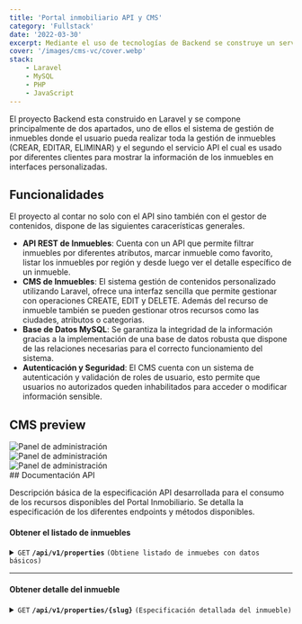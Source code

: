 ```yaml
---
title: 'Portal inmobiliario API y CMS'
category: 'Fullstack'
date: '2022-03-30'
excerpt: Mediante el uso de tecnologías de Backend se construye un servicio API con el propósito de permitir el consumo de los recursos en diferentes servicios mediante el método GET a traves de diferentes endpoints.
cover: '/images/cms-vc/cover.webp'
stack:
    - Laravel
    - MySQL
    - PHP
    - JavaScript
---
```


El proyecto Backend esta construido en Laravel y se compone principalmente de dos apartados, uno de ellos el sistema de gestión de inmuebles donde el usuario pueda realizar toda la gestión de inmuebles (CREAR, EDITAR, ELIMINAR) y el segundo el servicio API el cual es usado por diferentes clientes para mostrar la información de los inmuebles en interfaces personalizadas.

## Funcionalidades

El proyecto al contar no solo con el API sino también con el gestor de contenidos, dispone de las siguientes caracerísticas generales.

-   **API REST de Inmuebles**: Cuenta con un API que permite filtrar inmuebles por diferentes atributos, marcar inmueble como favorito, listar los inmuebles por región y desde luego ver el detalle específico de un inmueble.
-   **CMS de Inmuebles**: El sistema gestión de contenidos personalizado utilizando Laravel, ofrece una interfaz sencilla que permite gestionar con operaciones CREATE, EDIT y DELETE. Además del recurso de inmueble también se pueden gestionar otros recursos como las ciudades, atributos o categorias.
-   **Base de Datos MySQL**: Se garantiza la integridad de la información gracias a la implementación de una base de datos robusta que dispone de las relaciones necesarias para el correcto funcionamiento del sistema.
-   **Autenticación y Seguridad**: El CMS cuenta con un sistema de autenticación y validación de roles de usuario, esto permite que usuarios no autorizados queden inhabilitados para acceder o modificar información sensible.

## CMS preview

<div class="mdx-gallery">
    <img src="/images/cms-vc/screenshot.webp" alt="Panel de administración" loading="lazy" />
    <br />
    <img src="/images/cms-vc/responsive.webp" alt="Panel de administración" loading="lazy" />
    <br />
    <img src="/images/cms-vc/mockup.webp" alt="Panel de administración" loading="lazy" />
</div>
## Documentación API

Descripción básica de la especificación API desarrollada para el consumo de los recursos disponibles del Portal Inmobiliario. Se detalla la especificación de los diferentes endpoints y métodos disponibles.

#### Obtener el listado de inmuebles

<details>
 <summary><code>GET</code> <code><b>/api/v1/properties</b></code> <code>(Obtiene listado de inmuebes con datos básicos)</code></summary>

##### Parámetros

> Sin parámetros

##### Respuestas

| http code | content-type       | response                                 |
| --------- | ------------------ | ---------------------------------------- |
| `200`     | `application/json` | `{"data": [...]}`                        |
| `400`     | `application/json` | `{"code":"400","message":"Bad Request"}` |

##### Ejemplo con fetch

```javascript
fetch('/api/v1/properties')
    .then((response) => response.text())
    .then((result) => console.log(result))
    .catch((error) => console.log('error', error))
```

</details>

---

#### Obtener detalle del inmueble

<details>
 <summary><code>GET</code> <code><b>/api/v1/properties/{slug}</b></code> <code>(Especificación detallada del inmueble)</code></summary>

##### Parámetros

| name   | type     | data-type | description                      |
| ------ | -------- | --------- | -------------------------------- |
| `slug` | required | string    | Atributo slug único del inmueble |

##### Respuestas

| http code | content-type       | response                                 |
| --------- | ------------------ | ---------------------------------------- |
| `200`     | `application/json` | `{"data": {...}}`                        |
| `400`     | `application/json` | `{"code":"400","message":"Bad Request"}` |

##### Ejemplo con fetch

```javascript
fetch('/api/v1/properties/{slug}')
    .then((response) => response.text())
    .then((result) => console.log(result))
    .catch((error) => console.log('error', error))
```

</details>
